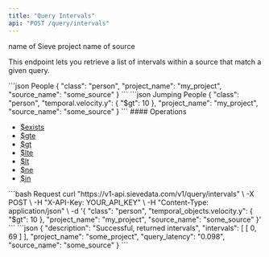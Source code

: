 ```yaml
---
title: "Query Intervals"
api: "POST /query/intervals"
---
```


<ParamField body="project_name" type="string" required>
  name of Sieve project
</ParamField>

<ParamField body="source_name" type="string" required>
  name of source
</ParamField>

This endpoint lets you retrieve a list of intervals within a source that match a given query.

<CodeGroup>
```json People
{
  "class": "person",
  "project_name": "my_project",
  "source_name": "some_source"
}
```
```json Jumping People
{
  "class": "person",
  "temporal.velocity.y": {
    "$gt": 10
  },
  "project_name": "my_project",
  "source_name": "some_source"
}
```
</CodeGroup>
#### Operations

- [$exists](https://www.mongodb.com/docs/manual/reference/operator/query/exists/)
- [$gte](https://www.mongodb.com/docs/manual/reference/operator/query/gte/)
- [$gt](https://www.mongodb.com/docs/manual/reference/operator/query/gt/)
- [$lte](https://www.mongodb.com/docs/manual/reference/operator/query/lte/)
- [$lt](https://www.mongodb.com/docs/manual/reference/operator/query/lt/)
- [$ne](https://www.mongodb.com/docs/manual/reference/operator/query/ne/)
- [$in](https://www.mongodb.com/docs/manual/reference/operator/query/in/)

<RequestExample>
```bash Request
curl "https://v1-api.sievedata.com/v1/query/intervals" \
  -X POST \
  -H "X-API-Key: YOUR_API_KEY" \
  -H "Content-Type: application/json" \
  -d '{
    "class": "person",
    "temporal_objects.velocity.y": {
      "$gt": 10
    },
    "project_name": "my_project",
    "source_name": "some_source"
  }'
```
</RequestExample>
<ResponseExample>
```json
{
  "description": "Successful, returned intervals",
  "intervals": [
    [
      0,
      69
    ]
  ],
  "project_name": "some_project",
  "query_latency": "0.098",
  "source_name": "some_source"
}
```
</ResponseExample>

